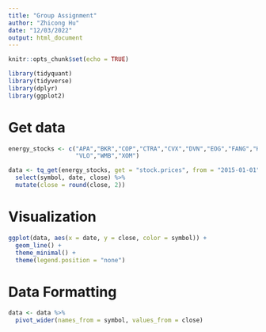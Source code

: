 ```yaml
---
title: "Group Assignment"
author: "Zhicong Hu"
date: "12/03/2022"
output: html_document
---
```


```r
knitr::opts_chunk$set(echo = TRUE)
```

```r
library(tidyquant)
library(tidyverse)
library(dplyr)
library(ggplot2)
```

# Get data

```r
energy_stocks <- c("APA","BKR","COP","CTRA","CVX","DVN","EOG","FANG","HAL","HES","KMI","MPC","MRO","OKE","OXY","PSX","PXD","SLB",
                   "VLO","WMB","XOM")

data <- tq_get(energy_stocks, get = "stock.prices", from = "2015-01-01", to = "2022-03-10") %>% 
  select(symbol, date, close) %>% 
  mutate(close = round(close, 2))
```

# Visualization

```r
ggplot(data, aes(x = date, y = close, color = symbol)) +
  geom_line() +
  theme_minimal() +
  theme(legend.position = "none")
```

# Data Formatting

```r
data <- data %>% 
  pivot_wider(names_from = symbol, values_from = close)
```

